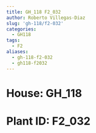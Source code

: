 ```yaml
---
title: GH_118 F2_032
author: Roberto Villegas-Diaz
slug: 'gh-118/f2-032'
categories:
  - GH118
tags:
  - F2
aliases:
  - gh-118-f2-032
  - gh118-f2032
---
```


# **House**: GH_118
# **Plant ID**: F2_032
